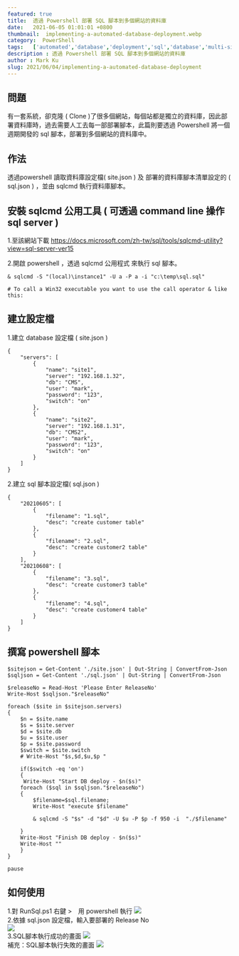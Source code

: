 ```yaml
---
featured: true
title:  透過 Powershell 部署 SQL 腳本到多個網站的資料庫
date:   2021-06-05 01:01:01 +0800
thumbnail:  implementing-a-automated-database-deployment.webp
category:  PowerShell
tags:   ['automated','database','deployment','sql','database','multi-site','database-deployment','powershell']
description : 透過 Powershell 部署 SQL 腳本到多個網站的資料庫
author : Mark Ku
slug: 2021/06/04/implementing-a-automated-database-deployment
---
```


## 問題
有一套系統，卻克隆 ( Clone )了很多個網站，每個站都是獨立的資料庫，因此部署資料庫時，過去需要人工去每一部部署腳本，此篇則要透過 Powershell 將一個週期開發的 sql 腳本，部署到多個網站的資料庫中。

## 作法
透過powershell 讀取資料庫設定檔( site.json ) 及 部署的資料庫腳本清單設定的 ( sql.json ) ，並由 sqlcmd 執行資料庫腳本。

## 安裝 sqlcmd 公用工具 ( 可透過 command line 操作 sql server )
1.至該網站下載
https://docs.microsoft.com/zh-tw/sql/tools/sqlcmd-utility?view=sql-server-ver15

2.開啟 powershell ，透過 sqlcmd 公用程式 來執行 sql 腳本。
```
& sqlcmd -S "(local)\instance1" -U a -P a -i "c:\temp\sql.sql"

# To call a Win32 executable you want to use the call operator & like this:
```
## 建立設定檔
1.建立 database 設定檔 ( site.json )

```
{
	"servers": [
		{
			"name": "site1",
			"server": "192.168.1.32",
			"db": "CMS",
			"user": "mark",
			"password": "123",
			"switch": "on"
		},
		{
			"name": "site2",
			"server": "192.168.1.31",
			"db": "CMS2",
			"user": "mark",
			"password": "123",
			"switch": "on"
		}
	]
}
```
2.建立 sql 腳本設定檔( sql.json )

```
{
	"20210605": [
		{
			"filename": "1.sql",
			"desc": "create customer table"
		},
		{
			"filename": "2.sql",
			"desc": "create customer2 table"
		}
	],
	"20210608": [
		{
			"filename": "3.sql",
			"desc": "create customer3 table"
		},
		{
			"filename": "4.sql",
			"desc": "create customer4 table"
		}
	]	
}
```
## 撰寫 powershell 腳本
```
$sitejson = Get-Content './site.json' | Out-String | ConvertFrom-Json
$sqljson = Get-Content './sql.json' | Out-String | ConvertFrom-Json

$releaseNo = Read-Host 'Please Enter ReleaseNo'
Write-Host $sqljson."$releaseNo"

foreach ($site in $sitejson.servers)
{    
	$n = $site.name
	$s = $site.server
    $d = $site.db
    $u = $site.user
    $p = $site.password
	$switch = $site.switch
	# Write-Host "$s,$d,$u,$p "
		
	if($switch -eq 'on')
	{	
	 Write-Host "Start DB deploy - $n($s)"	 
	foreach ($sql in $sqljson."$releaseNo")
	{    
		$filename=$sql.filename;
		Write-Host "execute $filename"	 
		
		& sqlcmd -S "$s" -d "$d" -U $u -P $p -f 950 -i  "./$filename" 	 	 
	 
	}	
	Write-Host "Finish DB deploy - $n($s)"	
	Write-Host ""
	}
}

pause
```
## 如何使用
1.對 RunSql.ps1 右鍵 >　用 powershell 執行
![](https://i.imgur.com/c5VwuHw.webp)<br/>
2.依據 sql.json 設定檔，輸入要部署的 Release No<br/>
![](https://i.imgur.com/8bq8IRc.webp)<br/>
3.SQL腳本執行成功的畫面
![](https://i.imgur.com/jFkUDZ1.webp)<br/>
補充：SQL腳本執行失敗的畫面
![](https://i.imgur.com/mORBPSy.webp)<br/>

